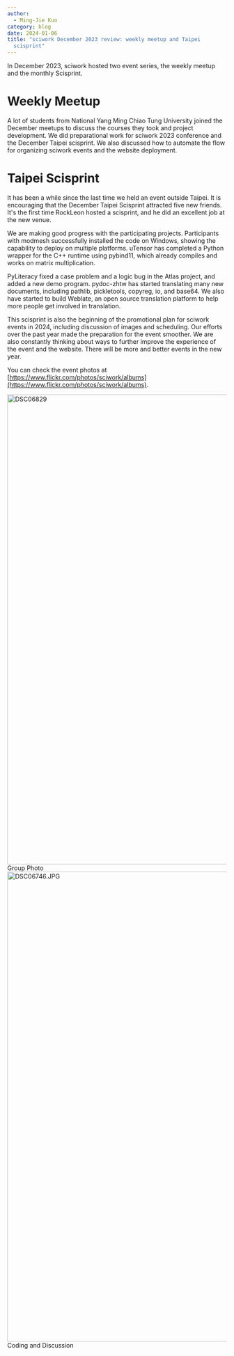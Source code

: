 ```yaml
---
author:
  - Ming-Jie Kuo
category: blog
date: 2024-01-06
title: "sciwork December 2023 review: weekly meetup and Taipei
  scisprint"
---
```


In December 2023, sciwork hosted two event series, the weekly meetup and
the monthly Scisprint.

# Weekly Meetup

A lot of students from National Yang Ming Chiao Tung University joined
the December meetups to discuss the courses they took and project
development. We did preparational work for sciwork 2023 conference and
the December Taipei scisprint. We also discussed how to automate the
flow for organizing sciwork events and the website deployment.

# Taipei Scisprint

It has been a while since the last time we held an event outside Taipei.
It is encouraging that the December Taipei Scisprint attracted five new
friends. It's the first time RockLeon hosted a scisprint, and he did an
excellent job at the new venue.

We are making good progress with the participating projects.
Participants with modmesh successfully installed the code on Windows,
showing the capability to deploy on multiple platforms. uTensor has
completed a Python wrapper for the C++ runtime using pybind11, which
already compiles and works on matrix multiplication.

PyLiteracy fixed a case problem and a logic bug in the Atlas project,
and added a new demo program. pydoc-zhtw has started translating many
new documents, including pathlib, pickletools, copyreg, io, and base64.
We also have started to build Weblate, an open source translation
platform to help more people get involved in translation.

This scisprint is also the beginning of the promotional plan for sciwork
events in 2024, including discussion of images and scheduling. Our
efforts over the past year made the preparation for the event smoother.
We are also constantly thinking about ways to further improve the
experience of the event and the website. There will be more and better
events in the new year.

You can check the event photos at [https://www.flickr.com/photos/sciwork/albums](https://www.flickr.com/photos/sciwork/albums).

<div className="grid grid-cols-1 gap-3 lg:grid-cols-2">
  <div className="items-center justify-center text-center">
    <a
      data-flickr-embed="true"
      data-header="true"
      data-context="true"
      href="https://www.flickr.com/photos/sciwork/53441062517/in/album-72177720313810281/"
      title="DSC06829"
    >
      <img
        src="https://live.staticflickr.com/65535/53441062517_71bcc9abf6_k.jpg"
        width="1920"
        height="1080"
        alt="DSC06829"
      />
    </a>
    <script
      async
      src="//embedr.flickr.com/assets/client-code.js"
      charset="utf-8"
    ></script>
    <span>Group Photo</span>
  </div>
  <div className="items-center justify-center text-center">
    <a
      data-flickr-embed="true"
      data-header="true"
      data-context="true"
      href="https://www.flickr.com/photos/sciwork/53440981957/in/album-72177720313810281/"
      title="DSC06746.JPG"
    >
      <img
        src="https://live.staticflickr.com/65535/53440981957_d0b6fe000e_k.jpg"
        width="1920"
        height="1080"
        alt="DSC06746.JPG"
      />
    </a>
    <script
      async
      src="//embedr.flickr.com/assets/client-code.js"
      charset="utf-8"
    ></script>
    <span>Coding and Discussion</span>
  </div>
</div>
